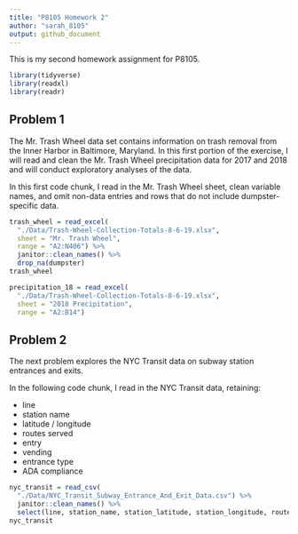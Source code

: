 ```yaml
---
title: "P8105 Homework 2"
author: "sarah_8105"
output: github_document
---
```


This is my second homework assignment for P8105.

```r
library(tidyverse)
library(readxl)
library(readr)
```


## Problem 1

The Mr. Trash Wheel data set contains information on trash removal from the Inner Harbor in Baltimore, Maryland. In this first portion of the exercise, I will read and clean the Mr. Trash Wheel precipitation data for 2017 and 2018 and will conduct exploratory analyses of the data.

In this first code chunk, I read in the Mr. Trash Wheel sheet, clean variable names, and omit non-data entries and rows that do not include dumpster-specific data.

```r
trash_wheel = read_excel(
  "./Data/Trash-Wheel-Collection-Totals-8-6-19.xlsx", 
  sheet = "Mr. Trash Wheel",
  range = "A2:N406") %>%
  janitor::clean_names() %>%
  drop_na(dumpster)
trash_wheel
```


```r
precipitation_18 = read_excel(
  "./Data/Trash-Wheel-Collection-Totals-8-6-19.xlsx", 
  sheet = "2018 Precipitation",
  range = "A2:B14")
```


## Problem 2

The next problem explores the NYC Transit data on subway station entrances and exits.

In the following code chunk, I read in the NYC Transit data, retaining:

* line
* station name
* latitude / longitude
* routes served
* entry
* vending 
* entrance type
* ADA compliance

```r
nyc_transit = read_csv(
  "./Data/NYC_Transit_Subway_Entrance_And_Exit_Data.csv") %>%
  janitor::clean_names() %>%
  select(line, station_name, station_latitude, station_longitude, route1:route11, entry, vending, entrance_type, ada)
nyc_transit
```

